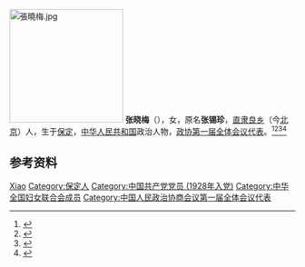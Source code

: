 {{Otheruses|other=名为张晓梅的其他人物|张晓梅}}
[[File:張曉梅.jpg|200px]]
'''张晓梅'''（{{bd|1911年||1968年|4月28日}}），女，原名'''张锡珍'''，[[直隶|直隶]][[良乡|良乡]]（今[[北京|北京]]）人，生于[[保定|保定]]，[[中华人民共和国|中华人民共和国]]政治人物，[[中国人民政治协商会议第一届全体会议|政协第一届全体会议代表]]。<ref>{{Cite web|title=张晓梅|url=http://www.bjwomen.gov.cn/fnw_2nd_web/static/articles/catalog_ff808081641b22b001641b355e5c001b/article_7063/7063.html|accessdate=2020-10-17|work=北京妇女网|archive-date=2020-10-17|archive-url=https://web.archive.org/web/20201017230409/http://www.bjwomen.gov.cn/fnw_2nd_web/static/articles/catalog_ff808081641b22b001641b355e5c001b/article_7063/7063.html}}</ref><ref>{{Cite book|title=古今中外女名人辞典|author=中国妇女管理干部学院编|publisher=中国广播电视出版社|year=1989|isbn=|location=北京|pages=}}</ref><ref>{{Cite book|title=20世纪中华人物名字号辞典|author=周家珍编著|publisher=法律出版社|year=2000|isbn=9787503628320|location=北京|pages=}}</ref><ref>{{Cite book|title=华夏妇女名人词典|author=周行健主编|publisher=华夏出版社|year=1988|isbn=|location=北京|pages=}}</ref>

== 参考资料 ==
{{reflist}}

{{中国人物小作品}}
{{Navboxes 
| title  = 张晓梅在[[中华全国妇女联合会|中华全国妇女联合会]]的职务
| list1  =
{{中华全国民主妇女联合会第一届执行委员会}}
{{中华全国民主妇女联合会第二届执行委员会}}
{{中华人民共和国妇女联合会第三届执行委员会}}
}}

{{Authority control}}
{{DEFAULTSORT:Zhang张}}
[[Category:张姓|Xiao]]
[[Category:保定人|Category:保定人]]
[[Category:中国共产党党员_(1928年入党)|Category:中国共产党党员 (1928年入党)]]
[[Category:中华全国妇女联合会成员|Category:中华全国妇女联合会成员]]
[[Category:中国人民政治协商会议第一届全体会议代表|Category:中国人民政治协商会议第一届全体会议代表]]